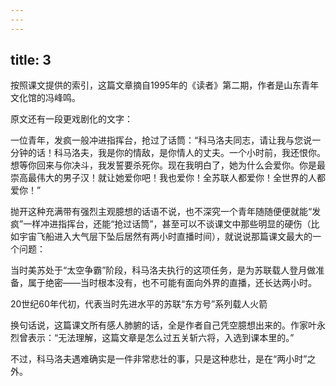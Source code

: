 ```yaml
---
---
---
```

title: 3
---



按照课文提供的索引，这篇文章摘自1995年的《读者》第二期，作者是山东青年文化馆的冯峰鸣。

原文还有一段更戏剧化的文字：

一位青年，发疯一般冲进指挥台，抢过了话筒：“科马洛夫同志，请让我与您说一分钟的话！科马洛夫，我是你的情敌，是你情人的丈夫。一个小时前，我还恨你。想等你回来与你决斗，我发誓要杀死你。现在我明白了，她为什么会爱你。你是最崇高最伟大的男子汉！就让她爱你吧！我也爱你！全苏联人都爱你！全世界的人都爱你！”

抛开这种充满带有强烈主观臆想的话语不说，也不深究一个青年随随便便就能“发疯”一样冲进指挥台，还能“抢过话筒”，甚至可以不谈课文中那些明显的硬伤（比如宇宙飞船进入大气层下坠后居然有两小时直播时间），就说说那篇课文最大的一个问题：

当时美苏处于“太空争霸”阶段，科马洛夫执行的这项任务，是为苏联载人登月做准备，属于绝密——当时根本没有，也不可能有面向外界的直播，还长达两小时。

20世纪60年代初，代表当时先进水平的苏联“东方号”系列载人火箭



换句话说，这篇课文所有感人肺腑的话，全是作者自己凭空臆想出来的。作家叶永烈曾表示：“无法理解，这篇文章是怎么过五关斩六将，入选到课本里的。”

不过，科马洛夫遇难确实是一件非常悲壮的事，只是这种悲壮，是在“两小时”之外。